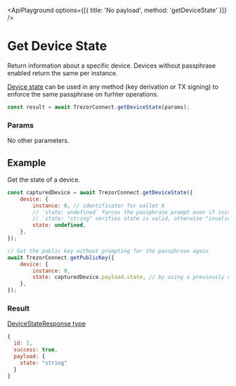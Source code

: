 
<ApiPlayground options={[{ title: 'No payload', method: 'getDeviceState' }]} />

# Get Device State

Return information about a specific device. Devices without passphrase enabled return the same per instance.

[Device state](../../details/commonParams) can be used in any method (key derivation or TX signing) to enforce the same passphrase on furhter operations.

```javascript
const result = await TrezorConnect.getDeviceState(params);
```

### Params

<CommonParamsLink />

No other parameters.

## Example

Get the state of a device.

```javascript
const capturedDevice = await TrezorConnect.getDeviceState({
    device: {
        instance: 0, // identificator for wallet A
        // `state: undefined` forces the passphrase prompt even if instance 0 is/was already using "some" pasphrase (let say empty). The Trezor forgets the current state, useful when dealing with multiple hidden wallets on one or more devices
        // `state: "string" verifies state is valid, otherwise "invalid passphrase" error is returned
        state: undefined,
    },
});

// Get the public key without prompting for the passphrase again
await TrezorConnect.getPublicKey({
    device: {
        instance: 0,
        state: capturedDevice.payload.state, // by using a previously capture state identifier, passphrase will not be re-requested
    },
});
```

### Result

[DeviceStateResponse type](https://github.com/trezor/trezor-suite/blob/develop/packages/connect/src/types/api/getDeviceState.ts)

```javascript
{
  id: 1,
  success: true,
  payload: {
    state: "string"
  }
}
```
